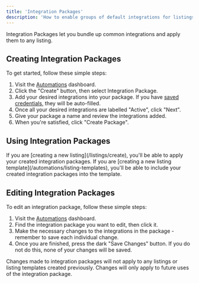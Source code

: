 ```yaml
---
title: 'Integration Packages'
description: 'How to enable groups of default integrations for listings.'
---
```


Integration Packages let you bundle up common integrations and apply them to any listing.

## Creating Integration Packages

To get started, follow these simple steps:
1. Visit the [Automations](https://app.listingopen.com/automations) dashboard.
2. Click the "Create" button, then select Integration Package.
3. Add your desired integrations into your package. If you have [saved credentials](/account/credentials), they will be auto-filled.
4. Once all your desired integrations are labelled "Active", click "Next".
5. Give your package a name and review the integrations added.
6. When you're satisfied, click "Create Package".

## Using Integration Packages

<AccordionGroup>
  <Accordion icon="house" title="Creating a new listing">
    If you are [creating a new listing](/listings/create), you'll be able to apply your created integration packages.
  </Accordion>
  <Accordion icon="bolt" title="Creating a new listing template">
    If you are [creating a new listing template](/automations/listing-templates), you'll be able to include your created integration packages into the template.
  </Accordion>
</AccordionGroup>

## Editing Integration Packages

To edit an integration package, follow these simple steps:
1. Visit the [Automations](https://app.listingopen.com/automations) dashboard.
2. Find the integration package you want to edit, then click it.
3. Make the necessary changes to the integrations in the package - remember to save each individual change.
4. Once you are finished, press the dark "Save Changes" button. If you do not do this, none of your changes will be saved.

<Warning>Changes made to integration packages will not apply to any listings or listing templates created previously. Changes will only apply to future uses of the integration package.</Warning>
